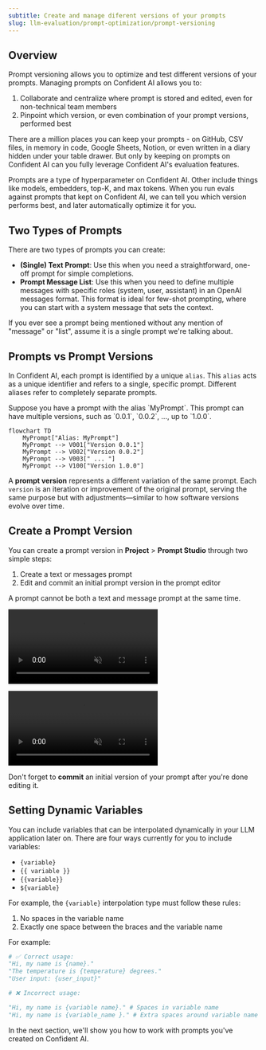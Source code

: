 ```yaml
---
subtitle: Create and manage diferent versions of your prompts
slug: llm-evaluation/prompt-optimization/prompt-versioning
---
```


## Overview

Prompt versioning allows you to optimize and test different versions of your prompts. Managing prompts on Confident AI allows you to:

1. Collaborate and centralize where prompt is stored and edited, even for non-technical team members
2. Pinpoint which version, or even combination of your prompt versions, performed best

There are a million places you can keep your prompts - on GitHub, CSV files, in memory in code, Google Sheets, Notion, or even written in a diary hidden under your table drawer. But only by keeping on prompts on Confident AI can you fully leverage Confident AI's evaluation features.

<Note>
  Prompts are a type of hyperparameter on Confident AI. Other include things
  like models, embedders, top-K, and max tokens. When you run evals against
  prompts that kept on Confident AI, we can tell you which version performs
  best, and later automatically optimize it for you.
</Note>

## Two Types of Prompts

There are two types of prompts you can create:

- **(Single) Text Prompt**: Use this when you need a straightforward, one-off prompt for simple completions.
- **Prompt Message List**: Use this when you need to define multiple messages with specific roles (system, user, assistant) in an OpenAI messages format. This format is ideal for few-shot prompting, where you can start with a system message that sets the context.

<Tip>
  If you ever see a prompt being mentioned without any mention of "message" or
  "list", assume it is a single prompt we're talking about.
</Tip>

## Prompts vs Prompt Versions

In Confident AI, each prompt is identified by a unique `alias`. This `alias` acts as a unique identifier and refers to a single, specific prompt. Different aliases refer to completely separate prompts.

<Info title="Example">
Suppose you have a prompt with the alias `MyPrompt`. This prompt can have multiple versions, such as `0.0.1`, `0.0.2`, ..., up to `1.0.0`.

```mermaid
flowchart TD
    MyPrompt["Alias: MyPrompt"]
    MyPrompt --> V001["Version 0.0.1"]
    MyPrompt --> V002["Version 0.0.2"]
    MyPrompt --> V003[" ... "]
    MyPrompt --> V100["Version 1.0.0"]
```

</Info>

A **prompt version** represents a different variation of the same prompt. Each `version` is an iteration or improvement of the original prompt, serving the same purpose but with adjustments—similar to how software versions evolve over time.

## Create a Prompt Version

You can create a prompt version in **Project** > **Prompt Studio** through two simple steps:

1. Create a text or messages prompt
2. Edit and commit an initial prompt version in the prompt editor

<Tip>A prompt cannot be both a text and message prompt at the same time.</Tip>

<Tabs>

<Tab title="Messages">

<Frame caption="Create Prompt Messages" background="subtle">

<video
  autoPlay
  loop
  muted
  src="https://confident-docs.s3.us-east-1.amazonaws.com/prompts:create-messages-4k.mp4"
  type="video/mp4"
/>

</Frame>

</Tab>

<Tab title="Text">

<Frame caption="Create Prompt Text" background="subtle">

<video
  autoPlay
  loop
  muted
  src="https://confident-docs.s3.us-east-1.amazonaws.com/prompts:create-text-4k.mp4"
  type="video/mp4"
/>

</Frame>

</Tab>

</Tabs>

Don't forget to **commit** an initial version of your prompt after you're done
editing it.

## Setting Dynamic Variables

You can include variables that can be interpolated dynamically in your LLM application later on. There are four ways currently for you to include variables:

- `{variable}`
- `{{ variable }}`
- `{{variable}}`
- `${variable}`

For example, the `{variable}` interpolation type must follow these rules:

1. No spaces in the variable name
2. Exactly one space between the braces and the variable name

For example:

```python
# ✅ Correct usage:
"Hi, my name is {name}."
"The temperature is {temperature} degrees."
"User input: {user_input}"

# ❌ Incorrect usage:

"Hi, my name is {variable name}." # Spaces in variable name
"Hi, my name is {variable_name }." # Extra spaces around variable name

```

In the next section, we'll show you how to work with prompts you've created on Confident AI.
